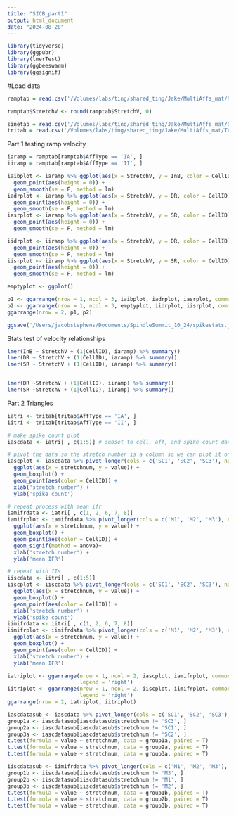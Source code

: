 ```yaml
---
title: "SICB_part1"
output: html_document
date: "2024-08-20"
---
```

```r
library(tidyverse)
library(ggpubr)
library(lmerTest)
library(ggbeeswarm)
library(ggsignif)
```


#Load data
```r
ramptab = read.csv('/Volumes/labs/ting/shared_ting/Jake/MultiAffs_mat/RampTable.csv')

ramptab$StretchV <- round(ramptab$StretchV, 0)

sinetab = read.csv('/Volumes/labs/ting/shared_ting/Jake/MultiAffs_mat/SineTable.csv')
tritab = read.csv('/Volumes/labs/ting/shared_ting/Jake/MultiAffs_mat/TriTable.csv')
```

Part 1
testing ramp velocity
```r
iaramp = ramptab[ramptab$AffType == 'IA', ]
iiramp = ramptab[ramptab$AffType == 'II', ]

iaibplot <- iaramp %>% ggplot(aes(x = StretchV, y = InB, color = CellID)) +
  geom_point(aes(height = 0)) +
  geom_smooth(se = F, method = lm)
iadrplot <- iaramp %>% ggplot(aes(x = StretchV, y = DR, color = CellID)) +
  geom_point(aes(height = 0)) +
  geom_smooth(se = F, method = lm)
iasrplot <- iaramp %>% ggplot(aes(x = StretchV, y = SR, color = CellID)) +
  geom_point(aes(height = 0)) +
  geom_smooth(se = F, method = lm)

iidrplot <- iiramp %>% ggplot(aes(x = StretchV, y = DR, color = CellID)) +
  geom_point(aes(height = 0)) +
  geom_smooth(se = F, method = lm)
iisrplot <- iiramp %>% ggplot(aes(x = StretchV, y = SR, color = CellID)) +
  geom_point(aes(height = 0)) +
  geom_smooth(se = F, method = lm)

emptyplot <- ggplot()

p1 <- ggarrange(nrow = 1, ncol = 3, iaibplot, iadrplot, iasrplot, common.legend = T)
p2 <- ggarrange(nrow = 1, ncol = 3, emptyplot, iidrplot, iisrplot, common.legend = T)
ggarrange(nrow = 2, p1, p2)

ggsave('/Users/jacobstephens/Documents/SpindleSummit_10_24/spikestats.jpg')
```

Stats test of velocity relationships
```r
lmer(InB ~ StretchV + (1|CellID), iaramp) %>% summary()
lmer(DR ~ StretchV + (1|CellID), iaramp) %>% summary()
lmer(SR ~ StretchV + (1|CellID), iaramp) %>% summary()


lmer(DR ~StretchV + (1|CellID), iiramp) %>% summary()
lmer(SR ~StretchV + (1|CellID), iiramp) %>% summary()

```


Part 2
Triangles
```r
iatri <- tritab[tritab$AffType == 'IA', ]
iitri <- tritab[tritab$AffType == 'II', ]

# make spike count plot
iascdata <- iatri[ , c(1:5)] # subset to cell, aff, and spike count data

# pivot the data so the stretch number is a column so we can plot it on the x axis
iascplot <- iascdata %>% pivot_longer(cols = c('SC1', 'SC2', 'SC3'), names_to = 'stretchnum') %>%
  ggplot(aes(x = stretchnum, y = value)) +
  geom_boxplot() +
  geom_point(aes(color = CellID)) +
  xlab('stretch number') +
  ylab('spike count')

# repeat process with mean ifr
iamifrdata <- iatri[ , c(1, 2, 6, 7, 8)]
iamifrplot <- iamifrdata %>% pivot_longer(cols = c('M1', 'M2', 'M3'), names_to = 'stretchnum') %>%
  ggplot(aes(x = stretchnum, y = value)) +
  geom_boxplot() +
  geom_point(aes(color = CellID)) +
  geom_signif(method = anova)+
  xlab('stretch number') +
  ylab('mean IFR')

# repeat with IIs
iiscdata <- iitri[ , c(1:5)]
iiscplot <- iiscdata %>% pivot_longer(cols = c('SC1', 'SC2', 'SC3'), names_to = 'stretchnum') %>%
  ggplot(aes(x = stretchnum, y = value)) +
  geom_boxplot() +
  geom_point(aes(color = CellID)) +
  xlab('stretch number') +
  ylab('spike count')
iimifrdata <- iitri[ , c(1, 2, 6, 7, 8)]
iimifrplot <- iimifrdata %>% pivot_longer(cols = c('M1', 'M2', 'M3'), names_to = 'stretchnum') %>%
  ggplot(aes(x = stretchnum, y = value)) +
  geom_boxplot() +
  geom_point(aes(color = CellID)) +
  xlab('stretch number') +
  ylab('mean IFR')

iatriplot <- ggarrange(nrow = 1, ncol = 2, iascplot, iamifrplot, common.legend = T,
                       legend = 'right')
iitriplot <- ggarrange(nrow = 1, ncol = 2, iiscplot, iimifrplot, common.legend = T,
                       legend = 'right')
ggarrange(nrow = 2, iatriplot, iitriplot)
```

```r
iascdatasub <- iascdata %>% pivot_longer(cols = c('SC1', 'SC2', 'SC3'), names_to = 'stretchnum') 
group1a <- iascdatasub[iascdatasub$stretchnum != 'SC3', ]
group2a <- iascdatasub[iascdatasub$stretchnum != 'SC1', ]
group3a <- iascdatasub[iascdatasub$stretchnum != 'SC2', ]
t.test(formula = value ~ stretchnum, data = group1a, paired = T)
t.test(formula = value ~ stretchnum, data = group2a, paired = T)
t.test(formula = value ~ stretchnum, data = group3a, paired = T)

iiscdatasub <- iimifrdata %>% pivot_longer(cols = c('M1', 'M2', 'M3'), names_to = 'stretchnum') 
group1b <- iiscdatasub[iiscdatasub$stretchnum != 'M3', ]
group2b <- iiscdatasub[iiscdatasub$stretchnum != 'M1', ]
group3b <- iiscdatasub[iiscdatasub$stretchnum != 'M2', ]
t.test(formula = value ~ stretchnum, data = group1b, paired = T)
t.test(formula = value ~ stretchnum, data = group2b, paired = T)
t.test(formula = value ~ stretchnum, data = group3b, paired = T)

```